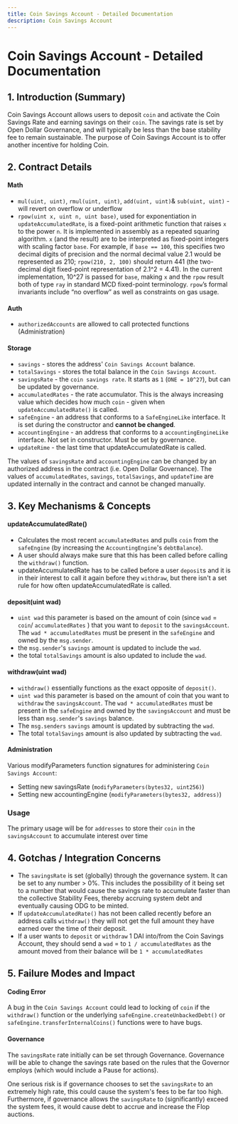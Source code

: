 ```yaml
---
title: Coin Savings Account - Detailed Documentation
description: Coin Savings Account
---
```


# Coin Savings Account - Detailed Documentation

## 1. Introduction (Summary)

Coin Savings Account allows users to deposit `coin` and activate the Coin Savings Rate and earning savings on their `coin`. The savings rate is set by Open Dollar Governance, and will typically be less than the base stability fee to remain sustainable. The purpose of Coin Savings Account is to offer another incentive for holding Coin.

## 2. Contract Details

#### Math

* `mul(uint, uint)`, `rmul(uint, uint)`, `add(uint, uint)`& `sub(uint, uint)` - will revert on overflow or underflow
* `rpow(uint x, uint n, uint base)`, used for exponentiation in `updateAccumulatedRate`, is a fixed-point arithmetic function that raises `x` to the power `n`. It is implemented in assembly as a repeated squaring algorithm. `x` (and the result) are to be interpreted as fixed-point integers with scaling factor `base`. For example, if `base == 100`, this specifies two decimal digits of precision and the normal decimal value 2.1 would be represented as 210; `rpow(210, 2, 100)` should return 441 (the two-decimal digit fixed-point representation of 2.1^2 = 4.41). In the current implementation, 10^27 is passed for `base`, making `x` and the `rpow` result both of type `ray` in standard MCD fixed-point terminology. `rpow`’s formal invariants include “no overflow” as well as constraints on gas usage.

#### Auth

* `authorizedAccounts` are allowed to call protected functions (Administration)

#### Storage

* `savings` - stores the address' `Coin Savings Account` balance.
* `totalSavings` - stores the total balance in the `Coin Savings Account`.
* `savingsRate` - the `coin savings rate`. It starts as `1` (`ONE = 10^27`), but can be updated by governance.
* `accumulatedRates` - the rate accumulator. This is the always increasing value which decides how much `coin` - given when `updateAccumulatedRate()` is called.
* `safeEngine` - an address that conforms to a `SafeEngineLike` interface. It is set during the constructor and **cannot be changed**.
* `accountingEngine` - an address that conforms to a `accountingEngineLike` interface. Not set in constructor. Must be set by governance.
* `updateRime` - the last time that updateAccumulatedRate is called.

The values of `savingsRate` and `accountingEngine` can be changed by an authorized address in the contract (i.e. Open Dollar Governance). The values of `accumulatedRates`, `savings`, `totalSavings`, and `updateTime` are updated internally in the contract and cannot be changed manually.

## 3. Key Mechanisms & Concepts

#### updateAccumulatedRate()

* Calculates the most recent `accumulatedRates` and pulls `coin` from the `safeEngine` (by increasing the `AccountingEngine`'s `debtBalance`).
* A user should always make sure that this has been called before calling the `withdraw()` function.
* updateAccumulatedRate has to be called before a user `deposit`s and it is in their interest to call it again before they `withdraw`, but there isn't a set rule for how often updateAccumulatedRate is called.

#### deposit(uint wad)

* `uint wad` this parameter is based on the amount of coin (since `wad` = `coin`/ `accumulatedRates` ) that you want to `deposit` to the `savingsAccount`. The `wad * accumulatedRates` must be present in the `safeEngine` and owned by the `msg.sender`.
* the `msg.sender`'s `savings` amount is updated to include the `wad`.
* the total `totalSavings` amount is also updated to include the `wad`.

#### withdraw(uint wad)

* `withdraw()` essentially functions as the exact opposite of `deposit()`.
* `uint wad` this parameter is based on the amount of coin that you want to `withdraw` the `savingsAccount`. The `wad * accumulatedRates` must be present in the `safeEngine` and owned by the `savingsAccount` and must be less than `msg.sender`'s `savings` balance.
* The `msg.senders` `savings` amount is updated by subtracting the `wad`.
* The total `totalSavings` amount is also updated by subtracting the `wad`.

#### Administration

Various modifyParameters function signatures for administering `Coin Savings Account`:

* Setting new savingsRate (`modifyParameters(bytes32, uint256)`)
* Setting new accountingEngine (`modifyParameters(bytes32, address)`)

### Usage

The primary usage will be for `addresses` to store their `coin` in the `savingsAccount` to accumulate interest over time

## 4. Gotchas / Integration Concerns

* The `savingsRate` is set (globally) through the governance system. It can be set to any number > 0%. This includes the possibility of it being set to a number that would cause the savings rate to accumulate faster than the collective Stability Fees, thereby accruing system debt and eventually causing ODG to be minted.
* If `updateAccumulatedRate()` has not been called recently before an address calls `withdraw()` they will not get the full amount they have earned over the time of their deposit.
* If a user wants to `deposit` or `withdraw` 1 DAI into/from the Coin Savings Account, they should send a `wad` = to `1 / accumulatedRates` as the amount moved from their balance will be `1 * accumulatedRates`

## 5. Failure Modes and Impact

#### Coding Error

A bug in the `Coin Savings Account` could lead to locking of `coin` if the `withdraw()` function or the underlying `safeEngine.createUnbackedDebt()` or `safeEngine.transferInternalCoins()` functions were to have bugs.

#### Governance

The `savingsRate` rate initially can be set through Governance. Governance will be able to change the savings rate based on the rules that the Governor employs (which would include a Pause for actions).

One serious risk is if governance chooses to set the `savingsRate` to an extremely high rate, this could cause the system's fees to be far too high. Furthermore, if governance allows the `savingsRate` to (significantly) exceed the system fees, it would cause debt to accrue and increase the Flop auctions.
